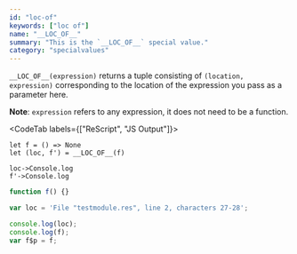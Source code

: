 ```yaml
---
id: "loc-of"
keywords: ["loc of"]
name: "__LOC_OF__"
summary: "This is the `__LOC_OF__` special value."
category: "specialvalues"
---
```


`__LOC_OF__(expression)` returns a tuple consisting of `(location, expression)` corresponding to the location of the expression you pass as a parameter here.

**Note**: `expression` refers to any expression, it does not need to be a function.

<CodeTab labels={["ReScript", "JS Output"]}>

```res example
let f = () => None
let (loc, f') = __LOC_OF__(f)

loc->Console.log
f'->Console.log
```

```js
function f() {}

var loc = 'File "testmodule.res", line 2, characters 27-28';

console.log(loc);
console.log(f);
var f$p = f;
```

</CodeTab>
